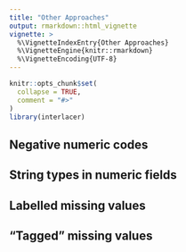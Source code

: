 ```yaml
---
title: "Other Approaches"
output: rmarkdown::html_vignette
vignette: >
  %\VignetteIndexEntry{Other Approaches}
  %\VignetteEngine{knitr::rmarkdown}
  %\VignetteEncoding{UTF-8}
---
```


```r
knitr::opts_chunk$set(
  collapse = TRUE,
  comment = "#>"
)
library(interlacer)
```



## Negative numeric codes

## String types in numeric fields

## Labelled missing values

## "Tagged" missing values


